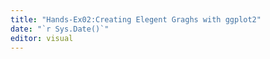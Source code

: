 ```yaml
---
title: "Hands-Ex02:Creating Elegent Graghs with ggplot2"
date: "`r Sys.Date()`"
editor: visual
---
```


```r

```

